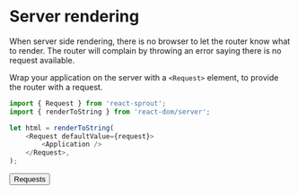 # Server rendering

When server side rendering, there is no browser to let the router know what to render.
The router will complain by throwing an error saying there is no request available.

Wrap your application on the server with a `<Request>` element, to provide the router with a request.

```javascript
import { Request } from 'react-sprout';
import { renderToString } from 'react-dom/server';

let html = renderToString(
	<Request defaultValue={request}>
		<Application />
	</Request>,
);
```

<div className="not-prose flex flex-col items-end">
	<Button href="/guides/requests" variant="text" arrow="right">
		Requests
	</Button>
</div>
